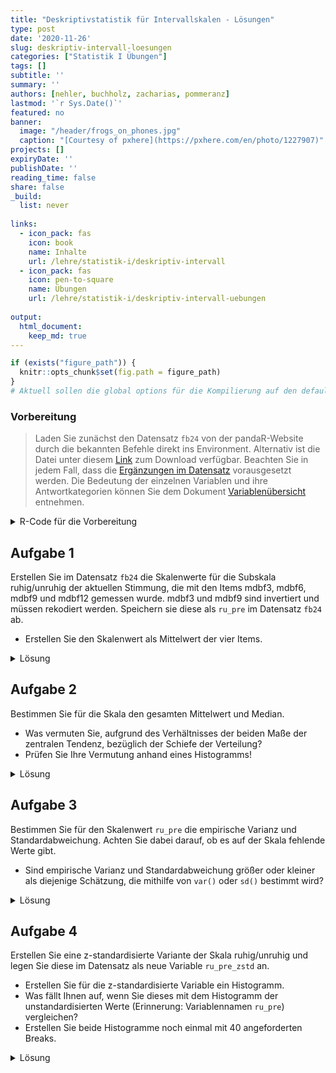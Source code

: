 ```yaml
---
title: "Deskriptivstatistik für Intervallskalen - Lösungen" 
type: post
date: '2020-11-26' 
slug: deskriptiv-intervall-loesungen 
categories: ["Statistik I Übungen"] 
tags: [] 
subtitle: ''
summary: '' 
authors: [nehler, buchholz, zacharias, pommeranz] 
lastmod: '`r Sys.Date()`'
featured: no
banner:
  image: "/header/frogs_on_phones.jpg"
  caption: "[Courtesy of pxhere](https://pxhere.com/en/photo/1227907)"
projects: []
expiryDate: ''
publishDate: ''
reading_time: false
share: false
_build:
  list: never
  
links:
  - icon_pack: fas
    icon: book
    name: Inhalte
    url: /lehre/statistik-i/deskriptiv-intervall
  - icon_pack: fas
    icon: pen-to-square
    name: Übungen
    url: /lehre/statistik-i/deskriptiv-intervall-uebungen
  
output:
  html_document:
    keep_md: true
---
```


```r
if (exists("figure_path")) {
  knitr::opts_chunk$set(fig.path = figure_path)
}
# Aktuell sollen die global options für die Kompilierung auf den default Einstellungen gelassen werden
```

### Vorbereitung

> Laden Sie zunächst den Datensatz `fb24` von der pandaR-Website durch die bekannten Befehle direkt ins Environment. Alternativ ist die Datei unter diesem [<i class="fas fa-download"></i> Link](/daten/fb24.rda) zum Download verfügbar. Beachten Sie in jedem Fall, dass die [Ergänzungen im Datensatz](/lehre/statistik-i/deskriptiv-intervall/#prep) vorausgesetzt werden. Die Bedeutung der einzelnen Variablen und ihre Antwortkategorien können Sie dem Dokument [Variablenübersicht](/lehre/statistik-i/variablen.pdf) entnehmen.

<details><summary>R-Code für die Vorbereitung</summary>
```r
#### Was bisher geschah: ----

# Daten laden
load(url('https://pandar.netlify.app/daten/fb24.rda'))

# Nominalskalierte Variablen in Faktoren verwandeln
fb24$hand_factor <- factor(fb24$hand,
                             levels = 1:2,
                             labels = c("links", "rechts"))
fb24$fach <- factor(fb24$fach,
                    levels = 1:5,
                    labels = c('Allgemeine', 'Biologische', 'Entwicklung', 'Klinische', 'Diag./Meth.'))
fb24$ziel <- factor(fb24$ziel,
                        levels = 1:4,
                        labels = c("Wirtschaft", "Therapie", "Forschung", "Andere"))
fb24$wohnen <- factor(fb24$wohnen, 
                      levels = 1:4, 
                      labels = c("WG", "bei Eltern", "alleine", "sonstiges"))

```

Falls Sie nochmal sicher gehen wollen, ob alles korrekt funktioniert hat, könnte die Anzahl der Zeilen und Spalten einen Hinweis geben:

```r
dim(fb24)
```

Der Datensatz besteht aus `r nrow(fb24)` Zeilen (Beobachtungen) und `r ncol(fb24)` Spalten (Variablen). Falls Sie bereits eigene Variablen erstellt haben, kann die Spaltenzahl natürlich abweichen.


</details>


## Aufgabe 1

Erstellen Sie im Datensatz `fb24` die Skalenwerte für die Subskala ruhig/unruhig der aktuellen Stimmung, die mit den Items mdbf3, mdbf6, mdbf9 und mdbf12 gemessen wurde. mdbf3 und mdbf9 sind invertiert und müssen rekodiert werden. Speichern sie diese als `ru_pre` im Datensatz `fb24` ab.

* Erstellen Sie den Skalenwert als Mittelwert der vier Items.


<details><summary>Lösung</summary>

```r
# Invertieren
fb24$mdbf3_r <-  -1 * (fb24$mdbf3 - 5)
fb24$mdbf9_r <-  -1 * (fb24$mdbf9 - 5)

```

```r
# Skalenwert

ru_pre <- fb24[, c("mdbf3_r", "mdbf6", "mdbf9_r", "mdbf12")]

fb24$ru_pre <- rowMeans(ru_pre)
```

Oder in einem Schritt mit der Pipe:

```r
# Skalenwert

fb24$ru_pre <-  fb24[, c("mdbf3_r", "mdbf6", 
                         "mdbf9_r", "mdbf12")] |> rowMeans()
```

</details>


## Aufgabe 2

Bestimmen Sie für die Skala den gesamten Mittelwert und Median.

* Was vermuten Sie, aufgrund des Verhältnisses der beiden Maße der zentralen Tendenz, bezüglich der Schiefe der Verteilung?
* Prüfen Sie Ihre Vermutung anhand eines Histogramms!


<details><summary>Lösung</summary>

```r
# Median und Mittelwert
median(fb24$ru_pre, na.rm = TRUE)
mean(fb24$ru_pre, na.rm = TRUE)

```

Der Median ist fast gleich dem Mittelwert, was eine symmetrische Verteilung vermuten lässt.


**Prüfen der Vermutung anhand eines Histogramms!**

```r
hist(fb24$ru_pre, breaks = 6) # Histogramm
```

Unser Histogramm zeigt uns, dass die Verteilung tatsächlich einigermaßen symmetrisch ist.
</details>


## Aufgabe 3

Bestimmen Sie für den Skalenwert `ru_pre` die empirische Varianz und Standardabweichung. Achten Sie dabei darauf, ob es auf der Skala fehlende Werte gibt.

* Sind empirische Varianz und Standardabweichung größer oder kleiner als diejenige Schätzung, die mithilfe von `var()` oder `sd()` bestimmt wird?

<details><summary>Lösung</summary>

**Erinnerung:**

* Empirische Varianz: $s^2_{X} = \frac{\sum_{m=1}^n (x_m - \bar{x})^2}{n}$  
* Schätzer der Populationsvarianz: $\hat{\sigma}^2_{X} = \frac{\sum_{m=1}^n (x_m - \bar{x})^2}{n - 1}$  

Zur Berechnung der Varianz gemäß Formel benötigen wir $n$. Wir könnten mit `nrow(fb24)` die Länge des Datensatzes für `n` heranziehen. Dies ist jedoch nur dann sinnvoll, wenn auf der Variable `ru_pre`` keine fehlenden Werte vorhanden sind!

```r
is.na(fb24$ru_pre) |> sum()
```

Ein fehlender Wert wird uns angezeigt, weshalb im Folgenden die Umrechnung der Varianz mit `na.omit()` in der Bestimmung der Stichprobengröße erfolgt. 

```r
# empirische Varianz
# per Hand
sum((fb24$ru_pre - mean(fb24$ru_pre, na.rm = T))^2, na.rm = T) / (length(na.omit(fb24$ru_pre)))

# durch Umrechnung 
var(fb24$ru_pre, na.rm = T) * (length(na.omit(fb24$ru_pre))-1) / length(na.omit(fb24$ru_pre))

# Populationsschätzer
var(fb24$ru_pre, na.rm = T)
```

Die empirische Varianz ist kleiner als der Populationsschätzer.

Nun fehlt noch die Betrachtung der Standardabweichung. Als einfachste Möglichkeit für die Berechnung der empirischen Standardabweichung haben wir gelernt, dass man die Wurzel aus der empirischen Varianz ziehen kann.

```r
# empirische Standardabweichung (na.omit / na.rm kann auch ausgelassen werden!)
(sum((fb24$ru_pre - mean(fb24$ru_pre, na.rm = T))^2, na.rm = T) / length(na.omit(fb24$ru_pre))) |> sqrt()

# Populationsschätzer
sd(fb24$ru_pre, na.rm = T)
```

Auch hier ist der empirische Wert kleiner als der Schätzer.

</details>


## Aufgabe 4

Erstellen Sie eine z-standardisierte Variante der Skala ruhig/unruhig und legen Sie diese im Datensatz als neue Variable `ru_pre_zstd` an.

* Erstellen Sie für die z-standardisierte Variable ein Histogramm.
* Was fällt Ihnen auf, wenn Sie dieses mit dem Histogramm der unstandardisierten Werte (Erinnerung: Variablennamen `ru_pre`) vergleichen?
* Erstellen Sie beide Histogramme noch einmal mit 40 angeforderten Breaks.


<details><summary>Lösung</summary>

Um die Vergleichbarkeit zu erhöhen, wird im folgenden Code ein kleiner Trick angewendet. Die beiden Histogramme sollten am besten gleichzeitig unter **Plots** angezeigt werden. Durch die verwendete Funktion `par()` kann man verschiedene Plots gemeinsam in einem Fenster zeichnen. Das Argument bestimmt dabei, dass es eine Zeile und zwei Spalten für die Plots gibt.

```r
par(mfrow=c(1,2))

# z-Standardisierung
fb24$ru_pre_zstd <- scale(fb24$ru_pre, center = TRUE, scale = TRUE)

# Histogramme
hist(fb24$ru_pre_zstd)
hist(fb24$ru_pre)
```

Beim Vergleich der beiden Histogrammen fällt auf, dass sich - aufgrund der R-Voreinstellungen - das Erscheinungsbild fälschlicherweise unterscheidet (vor allem, wenn wir die y-Achse betrachten!) - eigentlich sollte sich durch die z-Transformation nur Skalierung der x-Achsen-Variable verändern. Tatsächlich aber bestimmt R hier eine unterschiedliche Anzahl von Kategorien. Wir erhalten eine konstantere Darstellung durch das `breaks`-Argument:

```r
# Histogramme mit jeweils 5/6 Breaks
par(mfrow=c(1,2))
hist(fb24$ru_pre_zstd, breaks = 5)
hist(fb24$ru_pre, breaks = 6)
```

Die Verteilungen sehen nun tatsächlich vergleichbar aus. Da die Breaks ein weicher Befehl sind, kann hier keine komplette Gleichheit gegeben werden.

Zum Abschluss sollte noch der Grafik-Bereich wieder so eingestellt werden, dass nur eine Grafik gleichzeitig angezeigt wird.

```r
par(mfrow=c(1,1))
```

</details>
